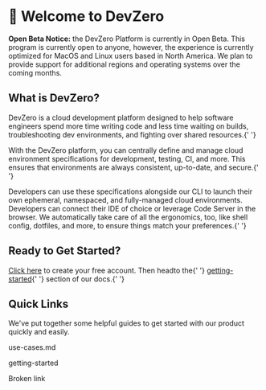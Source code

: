 <h1>👋 Welcome to DevZero</h1>
<div>
  <p>
    <strong>Open Beta Notice:</strong> the DevZero Platform is currently in Open Beta. This program
    is currently open to anyone, however, the experience is currently optimized for MacOS and Linux
    users based in North America. We plan to provide support for additional regions and operating
    systems over the coming months.
  </p>
</div>
<h2>What is DevZero?</h2>
<p>
  DevZero is a cloud development platform designed to help software engineers spend more time
  writing code and less time waiting on builds, troubleshooting dev environments, and fighting over
  shared resources.{' '}
</p>
<p>
  With the DevZero platform, you can centrally define and manage cloud environment specifications
  for development, testing, CI, and more. This ensures that environments are always consistent,
  up-to-date, and secure.{' '}
</p>
<p>
  Developers can use these specifications alongside our CLI to launch their own ephemeral,
  namespaced, and fully-managed cloud environments. Developers can connect their IDE of choice or
  leverage Code Server in the browser. We automatically take care of all the ergonomics, too, like
  shell config, dotfiles, and more, to ensure things match your preferences.{' '}
</p>
<h2>Ready to Get Started?</h2>
<p>
  <a href="https://www.devzero.io/dashboard">Click here</a> to create your free account. Then headto the{' '}
  <a href="product-guides/getting-started/" title="mention">getting-started</a>{' '}
  section of our docs.{' '}
</p>
<h2>Quick Links</h2>
<p>We've put together some helpful guides to get started with our product quickly and easily.</p>
<p>
  <div>use-cases.md</div>
</p>
<p>
  <div>getting-started</div>
</p>
<p>
  <div>Broken link</div>
</p>
